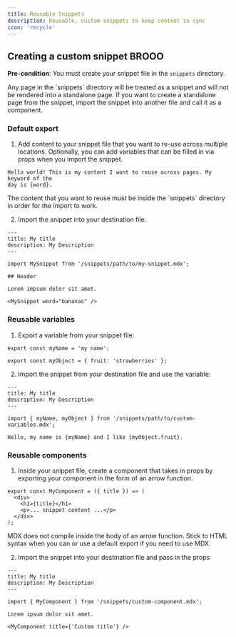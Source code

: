 ```yaml
---
title: Reusable Snippets
description: Reusable, custom snippets to keep content in sync
icon: 'recycle'
---
```



<SnippetIntro />

## Creating a custom snippet BROOO

**Pre-condition**: You must create your snippet file in the `snippets` directory.

<Note>
  Any page in the `snippets` directory will be treated as a snippet and will not
  be rendered into a standalone page. If you want to create a standalone page
  from the snippet, import the snippet into another file and call it as a
  component.
</Note>

### Default export

1. Add content to your snippet file that you want to re-use across multiple
   locations. Optionally, you can add variables that can be filled in via props
   when you import the snippet.

```mdx snippets/my-snippet.mdx
Hello world! This is my content I want to reuse across pages. My keyword of the
day is {word}.
```

<Warning>
  The content that you want to reuse must be inside the `snippets` directory in
  order for the import to work.
</Warning>

2. Import the snippet into your destination file.

```mdx destination-file.mdx
---
title: My title
description: My Description
---

import MySnippet from '/snippets/path/to/my-snippet.mdx';

## Header

Lorem impsum dolor sit amet.

<MySnippet word="bananas" />
```

### Reusable variables

1. Export a variable from your snippet file:

```mdx snippets/path/to/custom-variables.mdx
export const myName = 'my name';

export const myObject = { fruit: 'strawberries' };
```

2. Import the snippet from your destination file and use the variable:

```mdx destination-file.mdx
---
title: My title
description: My Description
---

import { myName, myObject } from '/snippets/path/to/custom-variables.mdx';

Hello, my name is {myName} and I like {myObject.fruit}.
```

### Reusable components

1. Inside your snippet file, create a component that takes in props by exporting
   your component in the form of an arrow function.

```mdx snippets/custom-component.mdx
export const MyComponent = ({ title }) => (
  <div>
    <h1>{title}</h1>
    <p>... snippet content ...</p>
  </div>
);
```

<Warning>
  MDX does not compile inside the body of an arrow function. Stick to HTML
  syntax when you can or use a default export if you need to use MDX.
</Warning>

2. Import the snippet into your destination file and pass in the props

```mdx destination-file.mdx
---
title: My title
description: My Description
---

import { MyComponent } from '/snippets/custom-component.mdx';

Lorem ipsum dolor sit amet.

<MyComponent title={'Custom title'} />
```
